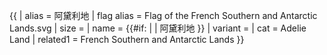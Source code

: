 {{ {{{1<noinclude>|country showdata</noinclude>}}}
| alias = 阿黛利地
| flag alias = Flag of the French Southern and Antarctic Lands.svg
| size = {{{size|}}}
| name = {{#if: {{{name|}}} | {{{name|}}} | 阿黛利地 }}
| variant = {{{variant|}}}
<noinclude>
| cat = Adelie Land
| related1 = French Southern and Antarctic Lands
</noinclude>
}}